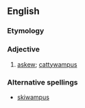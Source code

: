 ==English==

===Etymology===
{{blend|askew|cattywampus}}

===Adjective===
{{en-adj}}

# [[askew]]; [[cattywampus]]

===Alternative spellings===
* [[skiwampus]]